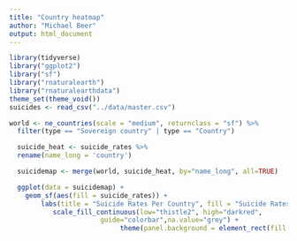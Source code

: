 ```yaml
---
title: "Country heatmap"
author: "Michael Beer"
output: html_document
---
```


```r
library(tidyverse)
library("ggplot2")
library("sf")
library("rnaturalearth")
library("rnaturalearthdata")
theme_set(theme_void())
suicides <- read_csv("../data/master.csv")
```

```r
world <- ne_countries(scale = "medium", returnclass = "sf") %>%
  filter(type == "Sovereign country" | type == "Country")
```

```r
  suicide_heat <- suicide_rates %>%
  rename(name_long = 'country')
```

```r
  suicidemap <- merge(world, suicide_heat, by="name_long", all=TRUE)
```

```r
  ggplot(data = suicidemap) +
    geom_sf(aes(fill = suicide_rates)) +
        labs(title = "Suicide Rates Per Country", fill = "Suicide Rates Per \n 100k People") +
           scale_fill_continuous(low="thistle2", high="darkred", 
                       guide="colorbar",na.value="grey") +
                            theme(panel.background = element_rect(fill = "ivory", color = "black"))
```